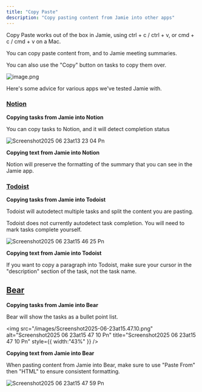 ```yaml
---
title: "Copy Paste"
description: "Copy pasting content from Jamie into other apps"
---
```


Copy Paste works out of the box in Jamie, using ctrl \+ c / ctrl \+ v, or cmd \+ c / cmd \+ v on a Mac.

You can copy paste content from, and to Jamie meeting summaries.

You can also use the "Copy" button on tasks to copy them over.

![image.png](/images/image.png)

Here's some advice for various apps we've tested Jamie with.

### [Notion](https://notion.so/)

**Copying tasks from Jamie into Notion**

You can copy tasks to Notion, and it will detect completion status

![Screenshot2025 06 23at13 23 04 Pn](/images/Screenshot2025-06-23at13.23.04.png)

**Copying text from Jamie into Notion**

Notion will preserve the formatting of the summary that you can see in the Jamie app.

### [Todoist](https://www.todoist.com/)

**Copying tasks from Jamie into Todoist**

Todoist will autodetect multiple tasks and split the content you are pasting.

<Info>
  Todoist does not currently autodetect task completion. You will need to mark tasks complete yourself.
</Info>

![Screenshot2025 06 23at15 46 25 Pn](/images/Screenshot2025-06-23at15.46.25.png)

**Copying text from Jamie into Todoist**

If you want to copy a paragraph into Todoist, make sure your cursor in the "description" section of the task, not the task name.

## [Bear](https://bear.app/)

**Copying tasks from Jamie into Bear**

Bear will show the tasks as a bullet point list.

<img
  src="/images/Screenshot2025-06-23at15.47.10.png"
  alt="Screenshot2025 06 23at15 47 10 Pn"
  title="Screenshot2025 06 23at15 47 10 Pn"
  style={{ width:"43%" }}
/>

**Copying text from Jamie into Bear**

When pasting content from Jamie into Bear, make sure to use "Paste From" then "HTML" to ensure consistent formatting.

![Screenshot2025 06 23at15 47 59 Pn](/images/Screenshot2025-06-23at15.47.59.png)